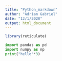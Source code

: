 ```yaml
---
title: "Python_markdown"
author: "Adrian Gabriel"
date: "12/1/2020"
output: html_document
---
```


```r
library(reticulate)
```

```python
import pandas as pd
import numpy as np
print("hello"*3)
```